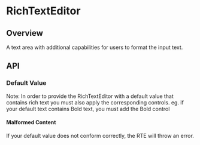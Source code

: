 
<Meta of={RichTextEditorStories} />

# RichTextEditor

<ResourceLinks
  sourceCode="https://github.com/cultureamp/kaizen-design-system/tree/main/packages/components/src/RichTextEditor/RichTextEditor"
  figma="https://www.figma.com/file/ZRfnoNUXbGZv4eVWLbF4Az/%EF%B8%8F%F0%9F%96%BC%EF%B8%8F-Component-Gallery?node-id=9%3A86406&t=P1w10jr2cpPuaayw-1"
  designGuidelines="https://cultureamp.atlassian.net/wiki/spaces/DesignSystem/pages/3081896752/Rich+Text+Editor"
  className="!mb-8"
/>


<Installation
  installCommand="yarn add @kaizen/components"
  importStatement='import { RichTextEditor } from "@kaizen/components"'
/>

## Overview

A text area with additional capabilities for users to format the input text.

<Canvas of={RichTextEditorStories.Playground} />
<Controls of={RichTextEditorStories.Playground} />

## API

<DocsStory of={RichTextEditorStories.Controls} />

### Default Value
Note: In order to provide the RichTextEditor with a default value that contains rich text you must also apply the corresponding controls.
eg. if your default text contains Bold text, you must add the Bold control

<Canvas of={RichTextEditorStories.DefaultValue} />

#### Malformed Content
If your default value does not conform correctly, the RTE will throw an error.

<Canvas of={RichTextEditorStories.MalformedContent} />

<DocsStory of={RichTextEditorStories.Rows} />

<DocsStory of={RichTextEditorStories.Description} />

<DocsStory of={RichTextEditorStories.Validation} />


